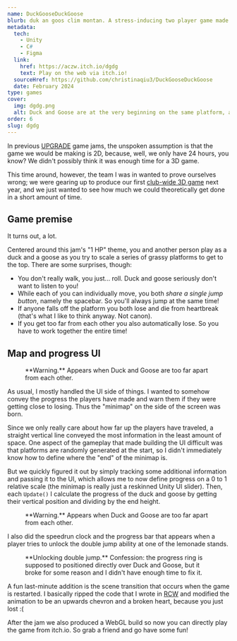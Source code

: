 ```yaml
---
name: DuckGooseDuckGoose
blurb: duk an goos clim montan. A stress-inducing two player game made in 24 hours for UPGRADE's Spring 2024 Game Jam.
metadata:
  tech:
    - Unity
    - C#
    - Figma
  link:
    href: https://aczw.itch.io/dgdg
    text: Play on the web via itch.io!
  sourceHref: https://github.com/christinaqiu3/DuckGooseDuckGoose
  date: February 2024
type: games
cover:
  img: dgdg.png
  alt: Duck and Goose are at the very beginning on the same platform, attempting to get to the lemonade stand on their right.
order: 6
slug: dgdg
---
```



In previous [UPGRADE](https://pennupgrade.com) game jams, the unspoken assumption is that the game we would be making is 2D, because, well, we only have 24 hours, you know? We didn't possibly think it was enough time for a 3D game.

This time around, however, the team I was in wanted to prove ourselves wrong; we were gearing up to produce our first [club-wide 3D game](/projects/tanks) next year, and we just wanted to see how much we could theoretically get done in a short amount of time.

## Game premise

It turns out, a lot.

Centered around this jam's "1 HP" theme, you and another person play as a duck and a goose as you try to scale a series of grassy platforms to get to the top. There are some surprises, though:

- You don't really walk, you just... roll. Duck and goose seriously don't want to listen to you!
- While each of you can individually move, you both _share a single jump button_, namely the spacebar. So you'll always jump at the same time!
- If anyone falls off the platform you both lose and die from heartbreak (that's what I like to think anyway. Not canon).
- If you get too far from each other you also automatically lose. So you have to work together the entire time!

## Map and progress UI

<figure class="hidden max-w-[150px] xs:float-right xs:ml-6 xs:block xs:pb-3">
  <VideoGif
    content={{ collection: "projects", folder: "dgdg" }}
    name="dgdg-timeline-warning"
    hasWebM
  />
  <figcaption>
    **Warning.** Appears when Duck and Goose are too far apart from each other.
  </figcaption>
</figure>

As usual, I mostly handled the UI side of things. I wanted to somehow convey the progress the players have made and warn them if they were getting close to losing. Thus the "minimap" on the side of the screen was born.

Since we only really care about how far up the players have traveled, a straight vertical line conveyed the most information in the least amount of space. One aspect of the gameplay that made building the UI difficult was that platforms are randomly generated at the start, so I didn't immediately know how to define where the "end" of the minimap is.

But we quickly figured it out by simply tracking some additional information and passing it to the UI, which allows me to now define progress on a 0 to 1 relative scale (the minimap is really just a reskinned Unity UI slider). Then, each `Update()` I calculate the progress of the duck and goose by getting their vertical position and dividing by the end height.

<figure class="mx-auto max-w-[125px] xs:hidden">
  <VideoGif
    content={{ collection: "projects", folder: "dgdg" }}
    name="dgdg-timeline-warning"
    hasWebM
  />
  <figcaption>
    **Warning.** Appears when Duck and Goose are too far apart from each other.
  </figcaption>
</figure>

I also did the speedrun clock and the progress bar that appears when a player tries to unlock the double jump ability at one of the lemonade stands.

<figure>
  <VideoGif
    content={{ collection: "projects", folder: "dgdg" }}
    name="dgdg-lemonade-stand"
    hasWebM
  />
  <figcaption>
    **Unlocking double jump.** Confession: the progress ring is supposed to positioned directly over
    Duck and Goose, but it broke for some reason and I didn't have enough time to fix it.
  </figcaption>
</figure>

A fun last-minute addition is the scene transition that occurs when the game is restarted. I basically ripped the code that I wrote in [RCW](/projects/rcw) and modified the animation to be an upwards chevron and a broken heart, because you just lost :(

After the jam we also produced a WebGL build so now you can directly play the game from itch.io. So grab a friend and go have some fun!
